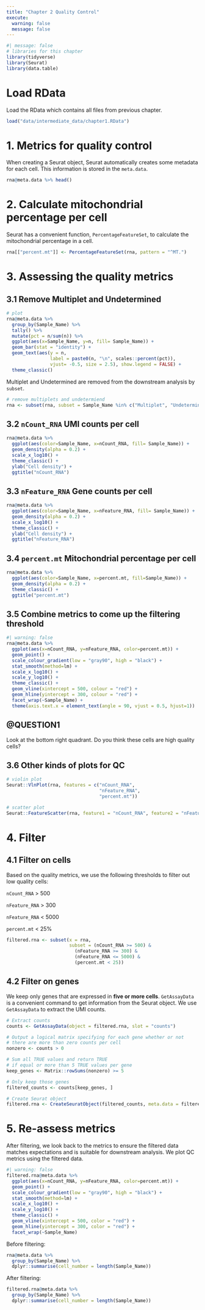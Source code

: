 ```yaml
---
title: "Chapter 2 Quality Control"
execute:
  warning: false
  message: false
---
```


```r
#| message: false
# libraries for this chapter
library(tidyverse)
library(Seurat)
library(data.table)
```

# Load RData

Load the RData which contains all files from previous chapter.

```r
load("data/intermediate_data/chapter1.RData")
```

# 1. Metrics for quality control

When creating a Seurat object, Seurat automatically creates some metadata for each cell. This information is stored in the `meta.data`.

```r
rna@meta.data %>% head()
```

# 2. Calculate mitochondrial percentage per cell

Seurat has a convenient function, `PercentageFeatureSet`, to calculate the mitochondrial percentage in a cell.

```r
rna[["percent.mt"]] <- PercentageFeatureSet(rna, pattern = "^MT.")
```

# 3. Assessing the quality metrics

## 3.1 Remove Multiplet and Undetermined

```r
# plot
rna@meta.data %>% 
  group_by(Sample_Name) %>% 
  tally() %>% 
  mutate(pct = n/sum(n)) %>% 
  ggplot(aes(x=Sample_Name, y=n, fill= Sample_Name)) + 
  geom_bar(stat = "identity") +
  geom_text(aes(y = n,
                label = paste0(n, "\n", scales::percent(pct)),
                vjust= -0.5, size = 2.5), show.legend = FALSE) + 
  theme_classic()
```

Multiplet and Undetermined are removed from the downstream analysis by `subset`.

```r
# remove multiplets and undetermiend
rna <- subset(rna, subset = Sample_Name %in% c("Multiplet", "Undetermined"), invert = T)
```

## 3.2 `nCount_RNA` UMI counts per cell

```r
rna@meta.data %>% 
  ggplot(aes(color=Sample_Name, x=nCount_RNA, fill= Sample_Name)) + 
  geom_density(alpha = 0.2) + 
  scale_x_log10() + 
  theme_classic() +
  ylab("Cell density") +
  ggtitle("nCount_RNA")
```

## 3.3 `nFeature_RNA` Gene counts per cell

```r
rna@meta.data %>% 
  ggplot(aes(color=Sample_Name, x=nFeature_RNA, fill= Sample_Name)) + 
  geom_density(alpha = 0.2) + 
  scale_x_log10() + 
  theme_classic() +
  ylab("Cell density") +
  ggtitle("nFeature_RNA")
```

## 3.4 `percent.mt` Mitochondrial percentage per cell

```r
rna@meta.data %>% 
  ggplot(aes(color=Sample_Name, x=percent.mt, fill=Sample_Name)) + 
  geom_density(alpha = 0.2) + 
  theme_classic() +
  ggtitle("percent.mt")
```

## 3.5 Combine metrics to come up the filtering threshold

```r
#| warning: false
rna@meta.data %>% 
  ggplot(aes(x=nCount_RNA, y=nFeature_RNA, color=percent.mt)) + 
  geom_point() + 
  scale_colour_gradient(low = "gray90", high = "black") +
  stat_smooth(method=lm) +
  scale_x_log10() + 
  scale_y_log10() + 
  theme_classic() +
  geom_vline(xintercept = 500, colour = "red") +
  geom_hline(yintercept = 300, colour = "red") +
  facet_wrap(~Sample_Name) +
  theme(axis.text.x = element_text(angle = 90, vjust = 0.5, hjust=1))
```

::: callout-note
# @QUESTION1

Look at the bottom right quadrant. Do you think these cells are high quality cells?
:::

## 3.6 Other kinds of plots for QC

```r
# violin plot
Seurat::VlnPlot(rna, features = c("nCount_RNA", 
                                  "nFeature_RNA",
                                  "percent.mt"))
```

```r
# scatter plot
Seurat::FeatureScatter(rna, feature1 = "nCount_RNA", feature2 = "nFeature_RNA")
```

# 4. Filter

## 4.1 Filter on cells

Based on the quality metrics, we use the following thresholds to filter out low quality cells:

`nCount_RNA` \> 500

`nFeature_RNA` \> 300

`nFeature_RNA` \< 5000

`percent.mt` \< 25%

```r
filtered.rna <- subset(x = rna, 
                       subset = (nCount_RNA >= 500) & 
                         (nFeature_RNA >= 300) &
                         (nFeature_RNA <= 5000) &
                         (percent.mt < 25))
```

## 4.2 Filter on genes

We keep only genes that are expressed in **five or more cells**. `GetAssayData` is a convenient command to get information from the Seurat object. We use `GetAssayData` to extract the UMI counts.

```r
# Extract counts
counts <- GetAssayData(object = filtered.rna, slot = "counts")

# Output a logical matrix specifying for each gene whether or not 
# there are more than zero counts per cell
nonzero <- counts > 0

# Sum all TRUE values and return TRUE 
# if equal or more than 5 TRUE values per gene
keep_genes <- Matrix::rowSums(nonzero) >= 5

# Only keep those genes
filtered_counts <- counts[keep_genes, ]

# Create Seurat object
filtered.rna <- CreateSeuratObject(filtered_counts, meta.data = filtered.rna@meta.data)
```

# 5. Re-assess metrics

After filtering, we look back to the metrics to ensure the filtered data matches expectations and is suitable for downstream analysis. We plot QC metrics using the filtered data.

```r
#| warning: false
filtered.rna@meta.data %>% 
  ggplot(aes(x=nCount_RNA, y=nFeature_RNA, color=percent.mt)) + 
  geom_point() + 
  scale_colour_gradient(low = "gray90", high = "black") +
  stat_smooth(method=lm) +
  scale_x_log10() + 
  scale_y_log10() + 
  theme_classic() +
  geom_vline(xintercept = 500, color = "red") +
  geom_hline(yintercept = 300, color = "red") +
  facet_wrap(~Sample_Name)
```

Before filtering:

```r
rna@meta.data %>% 
  group_by(Sample_Name) %>% 
  dplyr::summarise(cell_number = length(Sample_Name))
```

After filtering:

```r
filtered.rna@meta.data %>% 
  group_by(Sample_Name) %>% 
  dplyr::summarise(cell_number = length(Sample_Name))
```
